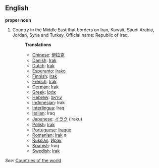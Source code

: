 ==English==

'''proper noun'''

# Country in the Middle East that borders on Iran, Kuwait, Saudi Arabia, Jordan, Syria and Turkey. Official name: Republic of Iraq.
#:'''Translations'''
#:*[[Chinese]]: [[伊拉克]]
#:*[[Danish]]: [[Irak]]
#:*[[Dutch]]: [[Irak]]
#:*[[Esperanto]]: [[Irako]]
#:*[[Finnish]]: [[Irak]]
#:*[[French]]: [[Irak]]
#:*[[German]]: [[Irak]]
#:*[[Greek]]: [[Ιράκ]]
#:*[[Hebrew]]: [[עיראק]]
#:*[[Indonesian]]: Irak
#:*[[Interlingua]]: Iraq
#:*[[Italian]]: Iraq
#:*[[Japanese]]: [[イラク]] (iraku)
#:*[[Polish]]: [[Irak]]
#:*[[Portuguese]]: [[Iraque]]
#:*[[Romanian]]: [[Irak]] ''n''
#:*[[Russian]]: [[Ирак]]
#:*[[Spanish]]: Iraq
#:*[[Swedish]]: [[Irak]]

''See'': [[Countries of the world]]